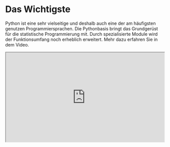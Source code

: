 # Das Wichtigste
Python ist eine sehr vielseitige und deshalb auch eine der am häufigsten genutzen Programmiersprachen. Die Pythonbasis bringt das Grundgerüst für die statistische Programmierung mit. Durch spezialisierte Module wird der Funktionsumfang noch erheblich erweitert. Mehr dazu erfahren Sie in dem Video.

<div style="position: relative; width: 100%; aspect-ratio: 16 / 9;">
  <iframe src="https://av.tib.eu/player/71645" allowfullscreen style="position: absolute; top: 0; left: 0; width: 100%; height: 100%;"></iframe>
</div>